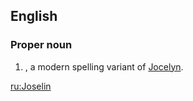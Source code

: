 ==English==

===Proper noun===
{{en-proper noun}}

# {{given name|female|from=Germanic}}, a modern spelling variant of [[Jocelyn]].

[[ru:Joselin]]